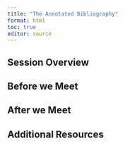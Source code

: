 ```yaml
---
title: "The Annotated Bibliography"
format: html
toc: true
editor: source
---
```

## Session Overview

## Before we Meet

## After we Meet

## Additional Resources
